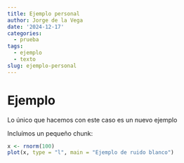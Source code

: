 ```yaml
---
title: Ejemplo personal
author: Jorge de la Vega
date: '2024-12-17'
categories:
  - prueba
tags:
  - ejemplo
  - texto
slug: ejemplo-personal
---
```


# Ejemplo
Lo único que hacemos con este caso es un nuevo ejemplo

Incluímos un pequeño chunk: 

```r
x <- rnorm(100)
plot(x, type = "l", main = "Ejemplo de ruido blanco")
```


